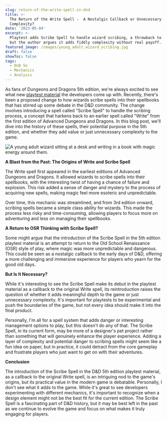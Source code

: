 ```yaml
---
slug: return-of-the-write-spell-in-dnd
title: >-
  The Return of the Write Spell -  A Nostalgic Callback or Unnecessary
  Complexity?
date: '2023-05-04'
excerpt: >-
  Playtest adds Scribe Spell to handle wizard scribing, a throwback to Write,
  but the author argues it adds fiddly complexity without real payoff.
featured_image: /images/young_adult_wizard_scribing.jpg
draft: false
showToc: false
tags:
  - DnD 5e
  - Mechanics
  - Analysis
---
```


As fans of Dungeons and Dragons 5th edition, we're always excited to see what new [playtest material](https://www.dndbeyond.com/sources/one-dnd/ph-playtest-5) the developers come up with. Recently, there's been a proposed change to how wizards scribe spells into their spellbooks that has stirred up some debate in the D&D community. The change involves introducing a spell called "Scribe Spell" to handle the scribing process, a concept that harkens back to an earlier spell called "Write" from the first edition of Advanced Dungeons and Dragons. In this blog post, we'll dive into the history of these spells, their potential purpose in the 5th edition, and whether they add value or just unnecessary complexity to the game.

![A young adult wizard sitting at a desk and writing in a book with magic energy around them.](/images/young_adult_wizard_scribing.jpg)

**A Blast from the Past: The Origins of Write and Scribe Spell**

The Write spell first appeared in the earliest editions of Advanced Dungeons and Dragons. It allowed wizards to scribe spells into their spellbooks, with the interesting twist of having a chance of failure and explosion. This risk added a sense of danger and mystery to the process of acquiring new spells, making magic feel more esoteric and unpredictable.

Over time, this mechanic was streamlined, and from 3rd edition onward, scribing spells became a simple class ability for wizards. This made the process less risky and time-consuming, allowing players to focus more on adventuring and less on managing their spellbooks.

**A Return to OSR Thinking with Scribe Spell?**

Some might argue that the introduction of the Scribe Spell in the 5th edition playtest material is an attempt to return to the Old School Renaissance (OSR) style of play, where magic was more unpredictable and dangerous. This could be seen as a nostalgic callback to the early days of D&D, offering a more challenging and immersive experience for players who yearn for the good old days.

**But Is It Necessary?**

While it's interesting to see the Scribe Spell make its debut in the playtest material as a callback to the original Write spell, its reintroduction raises the question of whether it adds meaningful depth to the game or just unnecessary complexity. It's important for playtests to be experimental and push the boundaries of the game, but not every idea should make it into the final product.

Personally, I'm all for a spell system that adds danger or interesting management options to play, but this doesn't do any of that. The Scribe Spell, in its current form, may be more of a designer's pet project rather than something that will genuinely enhance the player experience. Adding a layer of complexity and potential danger to scribing spells might seem like a fun idea on paper, but in practice, it could detract from the core gameplay and frustrate players who just want to get on with their adventures.

**Conclusion**

The introduction of the Scribe Spell in the D&D 5th edition playtest material, as a callback to the original Write spell, is an intriguing nod to the game's origins, but its practical value in the modern game is debatable. Personally, I don't see what it adds to the game. While it's great to see developers experimenting with different mechanics, it's important to recognize when a design element might not be the best fit for the current edition. The Scribe Spell is a fascinating part of D&D history, but it may be best left in the past as we continue to evolve the game and focus on what makes it truly engaging for players.
